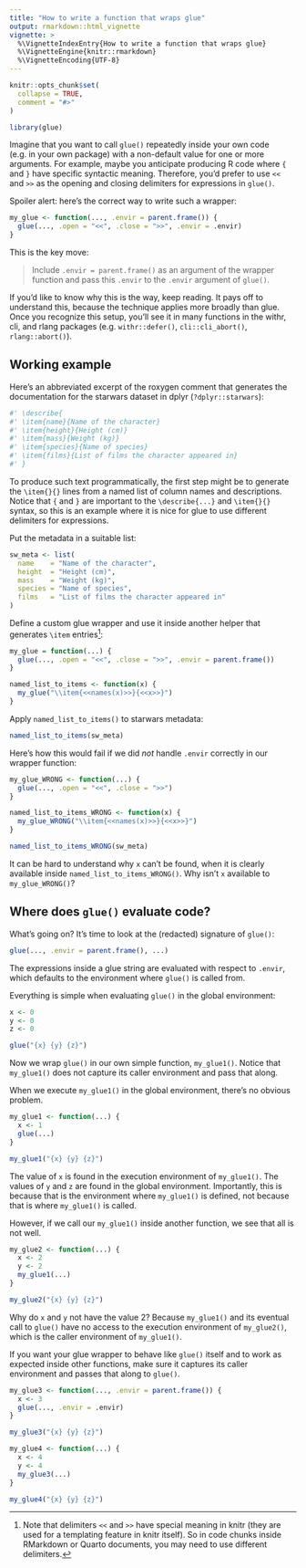 ```yaml
---
title: "How to write a function that wraps glue"
output: rmarkdown::html_vignette
vignette: >
  %\VignetteIndexEntry{How to write a function that wraps glue}
  %\VignetteEngine{knitr::rmarkdown}
  %\VignetteEncoding{UTF-8}
---
```


```r
knitr::opts_chunk$set(
  collapse = TRUE,
  comment = "#>"
)
```

```r
library(glue)
```

Imagine that you want to call `glue()` repeatedly inside your own code (e.g. in your own package) with a non-default value for one or more arguments.
For example, maybe you anticipate producing R code where `{` and `}` have specific syntactic meaning.
Therefore, you'd prefer to use `<<` and `>>` as the opening and closing delimiters for expressions in `glue()`.

Spoiler alert: here's the correct way to write such a wrapper:

```r
my_glue <- function(..., .envir = parent.frame()) {
  glue(..., .open = "<<", .close = ">>", .envir = .envir)
}
```

This is the key move:

> Include `.envir = parent.frame()` as an argument of the wrapper function and pass this `.envir` to the `.envir` argument of `glue()`.

If you'd like to know why this is the way, keep reading.
It pays off to understand this, because the technique applies more broadly than glue.
Once you recognize this setup, you'll see it in many functions in the withr, cli, and rlang packages (e.g. `withr::defer()`, `cli::cli_abort()`, `rlang::abort()`).

## Working example

Here's an abbreviated excerpt of the roxygen comment that generates the documentation for the starwars dataset in dplyr (`?dplyr::starwars`):

```r
#' \describe{
#' \item{name}{Name of the character}
#' \item{height}{Height (cm)}
#' \item{mass}{Weight (kg)}
#' \item{species}{Name of species}
#' \item{films}{List of films the character appeared in}
#' }
```

To produce such text programmatically, the first step might be to generate the `\item{}{}` lines from a named list of column names and descriptions.
Notice that `{` and `}` are important to the `\describe{...}` and `\item{}{}` syntax, so this is an example where it is nice for glue to use different delimiters for expressions.

Put the metadata in a suitable list:

```r
sw_meta <- list(
  name    = "Name of the character",
  height  = "Height (cm)",
  mass    = "Weight (kg)",
  species = "Name of species",
  films   = "List of films the character appeared in"
)
```

Define a custom glue wrapper and use it inside another helper that generates `\item` entries[^1]:

[^1]: Note that delimiters `<<` and `>>` have special meaning in knitr (they are used for a templating feature in knitr itself). So in code chunks inside RMarkdown or Quarto documents, you may need to use different delimiters.

```r
my_glue = function(...) {
  glue(..., .open = "<<", .close = ">>", .envir = parent.frame())
}

named_list_to_items <- function(x) {
  my_glue("\\item{<<names(x)>>}{<<x>>}")
}
```

Apply `named_list_to_items()` to starwars metadata:

```r
named_list_to_items(sw_meta)
```

Here's how this would fail if we did *not* handle `.envir` correctly in our wrapper function:

```r
my_glue_WRONG <- function(...) {
  glue(..., .open = "<<", .close = ">>")
}

named_list_to_items_WRONG <- function(x) {
  my_glue_WRONG("\\item{<<names(x)>>}{<<x>>}")
}

named_list_to_items_WRONG(sw_meta)
```

It can be hard to understand why `x` can't be found, when it is clearly available inside `named_list_to_items_WRONG()`.
Why isn't `x` available to `my_glue_WRONG()`?

## Where does `glue()` evaluate code?

What's going on?
It's time to look at the (redacted) signature of `glue()`:

```r
glue(..., .envir = parent.frame(), ...)
```

The expressions inside a glue string are evaluated with respect to `.envir`, which defaults to the environment where `glue()` is called from.

Everything is simple when evaluating `glue()` in the global environment:

```r
x <- 0
y <- 0
z <- 0

glue("{x} {y} {z}")
```

Now we wrap `glue()` in our own simple function, `my_glue1()`.
Notice that `my_glue1()` does not capture its caller environment and pass that along.

When we execute `my_glue1()` in the global environment, there's no obvious problem.

```r
my_glue1 <- function(...) {
  x <- 1
  glue(...)
}

my_glue1("{x} {y} {z}")
```

The value of `x` is found in the execution environment of `my_glue1()`.
The values of `y` and `z` are found in the global environment.
Importantly, this is because that is the environment where `my_glue1()` is defined, not because that is where `my_glue1()` is called.

However, if we call our `my_glue1()` inside another function, we see that all is not well.

```r
my_glue2 <- function(...) {
  x <- 2
  y <- 2
  my_glue1(...)
}

my_glue2("{x} {y} {z}")
```

Why do `x` and `y` not have the value 2?
Because `my_glue1()` and its eventual call to `glue()` have no access to the execution environment of `my_glue2()`, which is the caller environment of `my_glue1()`.

If you want your glue wrapper to behave like `glue()` itself and to work as expected inside other functions, make sure it captures its caller environment and passes that along to `glue()`.

```r
my_glue3 <- function(..., .envir = parent.frame()) {
  x <- 3
  glue(..., .envir = .envir)
}

my_glue3("{x} {y} {z}")

my_glue4 <- function(...) {
  x <- 4
  y <- 4
  my_glue3(...)
}

my_glue4("{x} {y} {z}")
```
